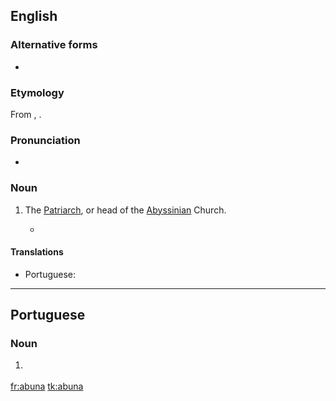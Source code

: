 {{also|Abuna|Abunã}}
==English==

===Alternative forms===
* {{l|en|abun}}

===Etymology===
From {{der|en|am|አቡነ||tr=abuna}}, {{der|en|ar|أَبُونَا||our father|tr=ʾabū-nā}}.

===Pronunciation===
* {{a|UK}} {{IPA|/əˈbuːnə/|lang=en}}

===Noun===
{{en-noun}}

# {{lb|en|Christianity}} The [[Patriarch]], or head of the [[Abyssinian]] Church.
#* {{quote-book|year=2009|author={{w|Diarmaid MacCulloch}}|title=A History of Christianity|publisher=Penguin|year_published=2010|page=242|passage=Around these leaders are still numerous hereditary dynasties of non-monastic clergy who, over the centuries, might swarm in their thousands to seek ordination on the '''''abun'''''’s rare visits to their area.}}

====Translations====
{{trans-top|head of the Abyssinian church}}
* Portuguese: {{t|pt|abuna|m}}
{{trans-mid}}
{{trans-bottom}}

----

==Portuguese==

===Noun===
{{pt-noun|m}}

# {{lb|pt|Christianity}} {{l|en|abuna}} {{gloss|head of the Abyssinian church}}

[[fr:abuna]]
[[tk:abuna]]